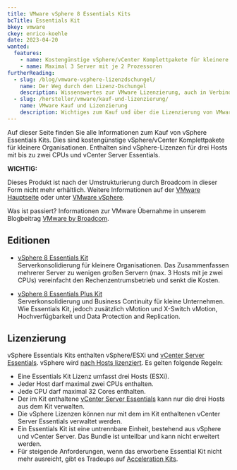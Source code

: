 ```yaml
---
title: VMware vSphere 8 Essentials Kits
bcTitle: Essentials Kit
bkey: vmware
ckey: enrico-koehle
date: 2023-04-20
wanted:
  features:
    - name: Kostengünstige vSphere/vCenter Komplettpakete für kleinere Organisationen
    - name: Maximal 3 Server mit je 2 Prozessoren
furtherReading:
  - slug: /blog/vmware-vsphere-lizenzdschungel/
    name: Der Weg durch den Lizenz-Dschungel
    description: Wissenswertes zur VMware Lizenzierung, auch in Verbindung mit Microsoft Windows Servern.
  - slug: /hersteller/vmware/kauf-und-lizenzierung/
    name: VMware Kauf und Lizenzierung
    description: Wichtiges zum Kauf und über die Lizenzierung von VMware Produkten in der Form eines Nachschlagewerks.
---
```



<Intro>

Auf dieser Seite finden Sie alle Informationen zum Kauf von vSphere Essentials Kits. Dies sind kostengünstige vSphere/vCenter Komplettpakete für kleinere Organisationen. Enthalten sind vSphere-Lizenzen für drei Hosts mit bis zu zwei CPUs und vCenter Server Essentials.

</Intro>

<TOC />


<Info type="strong">

**WICHTIG:** <br />

Dieses Produkt ist nach der Umstrukturierung durch Broadcom in dieser Form nicht mehr erhältlich. Weitere Informationen auf der [VMware Hauptseite](/hersteller/vmware/) oder unter [VMware vSphere](/hersteller/vmware/vsphere/).

Was ist passiert? Informationen zur VMware Übernahme in unserem Blogbeitrag [VMware by Broadcom](/blog/vmware-by-broadcom/).


</Info>


## Editionen

<ArrowList>

- [vSphere 8 Essentials Kit](/hersteller/vmware/vsphere/essentials-kit/essentials/)<br />
Serverkonsolidierung für kleinere Organisationen. Das Zusammenfassen mehrerer Server zu wenigen großen Servern (max. 3 Hosts mit je zwei CPUs) vereinfacht den Rechenzentrumsbetrieb und senkt die Kosten.

- [vSphere 8 Essentials Plus Kit](/hersteller/vmware/vsphere/essentials-kit/essentials-plus/)<br />
Serverkonsolidierung und Business Continuity für kleine Unternehmen. Wie Essentials Kit, jedoch zusätzlich vMotion und X-Switch vMotion, Hochverfügbarkeit und Data Protection and Replication.

</ArrowList>

## Lizenzierung

vSphere Essentials Kits enthalten vSphere/ESXi und [vCenter Server Essentials](/hersteller/vmware/vcenter-server/essentials/). vSphere wird [nach Hosts lizenziert](/hersteller/vmware/kauf-und-lizenzierung/#lizenzierung-nach-hosts). Es gelten folgende Regeln:

- Eine Essentials Kit Lizenz umfasst drei Hosts (ESXi).
- Jeder Host darf maximal zwei CPUs enthalten.
- Jede CPU darf maximal 32 Cores enthalten.
- Der im Kit enthaltene [vCenter Server Essentials](/hersteller/vmware/vcenter-server/essentials/) kann nur die drei Hosts aus dem Kit verwalten.
- Die vSphere Lizenzen können nur mit dem im Kit enthaltenen vCenter Server Essentials verwaltet werden.
- Ein Essentials Kit ist eine untrennbare Einheit, bestehend aus vSphere und vCenter Server. Das Bundle ist unteilbar und kann nicht erweitert werden.
- Für steigende Anforderungen, wenn das erworbene Essential Kit nicht mehr ausreicht, gibt es Tradeups auf [Acceleration Kits](/hersteller/vmware/vsphere/acceleration-kit/).

